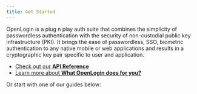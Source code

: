 ```yaml
---
title: Get Started
---
```



OpenLogin is a plug n play auth suite that combines the simplicity of passwordless authentication with the security of
non-custodial public key infrastructure (PKI). It brings the ease of passwordless, SSO, biometric authentication to any native
mobile or web applications and results in a cryptographic key pair specific to user and application.

- [Check out our **API Reference**](api-reference/installation)
- [Learn more about **What OpenLogin does for you?**](what-is-openlogin)

Or start with one of our guides below:

<GetStartedCards />
